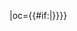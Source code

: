 {{fb team|t=河北一山|tan=河北一山足球俱乐部|tc=CHN|abb={{#if:{{{abb|}}}|一山}}|oc={{#if:{{{oc|}}}|{{{oc}}}}}}}<!--
--><noinclude>[[Category:中国足球超级联赛模板|{{PAGENAME}}]]</noinclude>